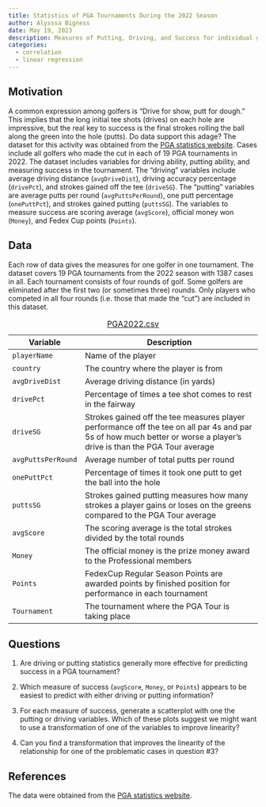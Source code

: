---
title: Statistics of PGA Tournaments During the 2022 Season
author: Alysssa Bigness
date: May 19, 2023
description: Measures of Putting, Driving, and Success for individual golfers in 19 professional tournaments in 2022 
categories:
  - correlation
  - linear regression
---

## Motivation

A common expression among golfers is "Drive for show, putt for dough." This implies that the long initial tee shots (drives) on each hole are impressive, but the real key to success is the final strokes rolling the ball along the green into the hole (putts). Do data support this adage? The dataset for this activity was obtained from the [PGA statistics website](https://www.pgatour.com/stats){target="_blank"}. Cases include all golfers who made the cut in each of 19 PGA tournaments in 2022. The dataset includes variables for driving ability, putting ability, and measuring success in the tournament. The "driving" variables include average driving distance (`avgDriveDist`), driving accuracy percentage (`drivePct`), and strokes gained off the tee (`driveSG`). The "putting" variables are average putts per round (`avgPuttsPerRound`), one putt percentage (`onePuttPct`), and strokes gained putting (`puttsSG`). The variables to measure success are scoring average (`avgScore`), official money won (`Money`), and Fedex Cup points (`Points`).

## Data

Each row of data gives the measures for one golfer in one tournament. The dataset covers 19 PGA tournaments from the 2022 season with 1387 cases in all. Each tournament consists of four rounds of golf. Some golfers are eliminated after the first two (or sometimes three) rounds. Only players who competed in all four rounds (i.e. those that made the "cut") are included in this dataset.

| Variable           | Description                                                                                                                                                           |
|--------------------|-----------------------------------------------------------------------------------------------------------------------------------------------------------------------|
| `playerName`       | Name of the player                                                                                                                                                    |
| `country`          | The country where the player is from                                                                                                                                  |
| `avgDriveDist`     | Average driving distance (in yards)                                                                                                                                   |
| `drivePct`         | Percentage of times a tee shot comes to rest in the fairway                                                                                                           |
| `driveSG`          | Strokes gained off the tee measures player performance off the tee on all par 4s and par 5s of how much better or worse a player's drive is than the PGA Tour average |
| `avgPuttsPerRound` | Average number of total putts per round                                                                                                                               |
| `onePuttPct`       | Percentage of times it took one putt to get the ball into the hole                                                                                                    |
| `puttsSG`          | Strokes gained putting measures how many strokes a player gains or loses on the greens compared to the PGA Tour average                                               |
| `avgScore`         | The scoring average is the total strokes divided by the total rounds                                                                                                  |
| `Money`            | The official money is the prize money award to the Professional members                                                                                               |
| `Points`           | FedexCup Regular Season Points are awarded points by finished position for performance in each tournament                                                             |
| `Tournament`       | The tournament where the PGA Tour is taking place                                                                                                                     |

: [PGA2022.csv](../data/PGA2022.csv)

## Questions

1.  Are driving or putting statistics generally more effective for predicting success in a PGA tournament?

2.  Which measure of success (`avgScore`, `Money`, or `Points`) appears to be easiest to predict with either driving or putting information?

3.  For each measure of success, generate a scatterplot with one the putting or driving variables. Which of these plots suggest we might want to use a transformation of one of the variables to improve linearity?

4.  Can you find a transformation that improves the linearity of the relationship for one of the problematic cases in question #3?

## References

The data were obtained from the [PGA statistics website](https://www.pgatour.com/stats).
